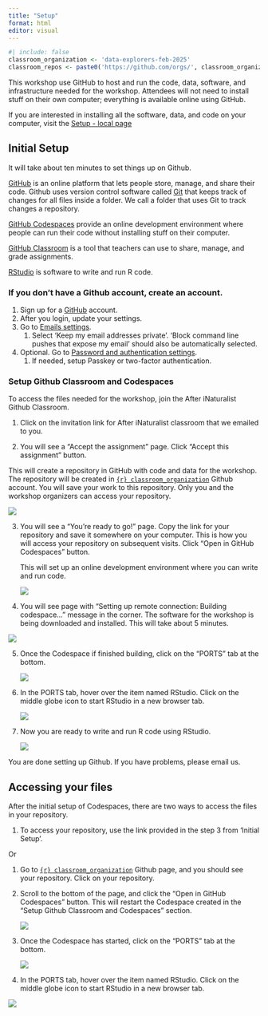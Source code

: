 ```yaml
---
title: "Setup"
format: html
editor: visual
---
```


```r
#| include: false
classroom_organization <- 'data-explorers-feb-2025'
classroom_repos <- paste0('https://github.com/orgs/', classroom_organization, '/repositories')
```


This workshop use GitHub to host and run the code, data, software, and infrastructure needed for the workshop. Attendees will not need to install stuff on their own computer; everything is available online using GitHub.

If you are interested in installing all the software, data, and code on your computer, visit the [Setup - local page](setup-local.qmd)

## Initial Setup

It will take about ten minutes to set things up on Github.

[GitHub](https://github.com) is an online platform that lets people store, manage, and share their code. Github uses version control software called [Git](https://git-scm.com/) that keeps track of changes for all files inside a folder. We call a folder that uses Git to track changes a repository.

[GitHub Codespaces](https://github.com/features/codespaces) provide an online development environment where people can run their code without installing stuff on their computer.

[GitHub Classroom](https://classroom.github.com) is a tool that teachers can use to share, manage, and grade assignments.

[RStudio](https://posit.co/products/open-source/rstudio/) is software to write and run R code.

### If you don't have a Github account, create an account.

1.  Sign up for a [GitHub](https://github.com) account.
2.  After you login, update your settings.
3.  Go to [Emails settings](https://github.com/settings/emails).
    1.  Select 'Keep my email addresses private'. 'Block command line pushes that expose my email' should also be automatically selected.
4.  Optional. Go to [Password and authentication settings](https://github.com/settings/security).
    1.  If needed, setup Passkey or two-factor authentication.

### Setup Github Classroom and Codespaces

To access the files needed for the workshop, join the After iNaturalist Github Classroom.

1.  Click on the invitation link for After iNaturalist classroom that we emailed to you.

2.  You will see a "Accept the assignment" page. Click "Accept this assignment" button.

       
This will create a repository in GitHub with code and data for the workshop. The repository will be created in [`{r} classroom_organization`](`{r} classroom_repos`) Github account. You will save your work to this repository. Only you and the workshop organizers can access your repository.

![](images/setup/accept-assignment.png)


3.  You will see a "You're ready to go!" page. Copy the link for your repository and save it somewhere on your computer. This is how you will access your repository on subsequent visits. Click "Open in GitHub Codespaces" button.

    This will set up an online development environment where you can write and run code.

    ![](images/setup/open-codespace.png)

4.  You will see page with "Setting up remote connection: Building codespace..." message in the corner. The software for the workshop is being downloaded and installed. This will take about 5 minutes.

![](images/setup/building-codespace.png)

5.  Once the Codespace if finished building, click on the "PORTS" tab at the bottom.

    ![](images/setup/finish-building.png)

6.  In the PORTS tab, hover over the item named RStudio. Click on the middle globe icon to start RStudio in a new browser tab.

    ![](images/setup/rstudio-port.png)

7.  Now you are ready to write and run R code using RStudio.

    ![](images/setup/rstudio.png)

You are done setting up Github. If you have problems, please email us.

## Accessing your files

After the initial setup of Codespaces, there are two ways to access the files in your repository.

1.  To access your repository, use the link provided in the step 3 from 'Initial Setup'.

Or

1.  Go to [`{r} classroom_organization`](`{r} classroom_repos`) Github page, and you should see your repository. Click on your repository.

2.  Scroll to the bottom of the page, and click the "Open in GitHub Codespaces" button. This will restart the Codespace created in the "Setup Github Classroom and Codespaces" section.

    ![](images/setup/repo-open-codespace.png)

3.  Once the Codespace has started, click on the "PORTS" tab at the bottom.

    ![](images/setup/finish-building.png)

4.  In the PORTS tab, hover over the item named RStudio. Click on the middle globe icon to start RStudio in a new browser tab.

![](images/setup/rstudio-port.png)
